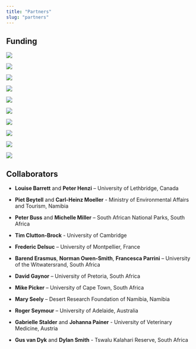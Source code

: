 ```yaml
---
title: "Partners"
slug: "partners"
---
```


## Funding
<!-- start funder flex container -->
<div class="flex-container"> 

<!-- ARC -->
<div class="card flex-item">
<div class="container">
<a href="http://www.arc.gov.au" title="Australian Research Council" target="_blank"><img src="../img/partners/arc.jpg" class="img-responsive"></a>
</div>
</div>
<!-- Carnegie -->
<div class="card flex-item">
<div class="container">
<a href="https://www.carnegie.org/" title="Carnegie Corporation" target="_blank"><img src="../img/partners/carnegie.jpg" class="img-responsive"></a>
</div>
</div>
<!-- Claude Leon -->
<div class="card flex-item">
<div class="container">
<a href="http://www.leonfoundation.co.za/" title="Claude Leon Foundation" target="_blank"><img src="../img/partners/claude-leon.jpg" class="img-responsive"></a>
</div>
</div>
<!-- NRF -->
<div class="card flex-item">
<div class="container">
<a href="http://www.nrf.ac.za/" title="National Research Foundation of South Africa" target="_blank"><img src="../img/partners/nrf.jpg" class="img-responsive"></a>
</div>
</div>
<!-- NSERC -->
<div class="card flex-item">
<div class="container">
<a href="http://www.nserc-crsng.gc.ca/" title="Natural Sciences and Engineering Research Council of Canada" target="_blank"><img src="../img/partners/nserc.jpg" class="img-responsive"></a>
</div>
</div>
<!-- Oppenheimer -->
<div class="card flex-item">
<div class="container">
<a href="http://www.omt.org.za/" title="Oppenheimer Memorial Trust" target="_blank"><img src="../img/partners/oppenheimer.jpg" class="img-responsive"></a>
</div>
</div>
<!-- Tswalu -->
<div class="card flex-item">
<div class="container">
<a href="https://www.tswalu.com/conservation/the-tswalu-foundation/" title="Tswalu Foundation" target="_blank"><img src="../img/partners/tswalu.jpg" class="img-responsive"></a>
</div>
</div>
<!-- UWA -->
<div class="card flex-item">
<div class="container">
<a href="https://www.uwa.edu.au/" title="University of Western Australia" target="_blank"><img src="../img/partners/uwa.jpg" class="img-responsive"></a>
</div>
</div>
<!-- University of Wisconsin -->
<div class="card flex-item">
<div class="container">
<a href="http://www.wisc.edu/" title="University of Wisconsin-Madison" target="_blank"><img src="../img/partners/uwisconsin.jpg" class="img-responsive"></a>
</div>
</div>
<!-- University of the Witwatersrand -->
<div class="card flex-item">
<div class="container">
<a href="https://www.wits.ac.za/" title="University of the Witwatersrand" target="_blank"><img src="../img/partners/wits.jpg" class="img-responsive"></a>
</div>
</div>

</div>
<!-- end funder flex container -->

## Collaborators

- **Louise Barrett** and **Peter Henzi** – University of Lethbridge, Canada

- **Piet Beytell** and **Carl-Heinz Moeller** - Ministry of Environmental Affairs and Tourism, Namibia

- **Peter Buss** and **Michelle Miller** – South African National Parks, South Africa

- **Tim Clutton-Brock** - University of Cambridge

- **Frederic Delsuc** – University of Montpellier, France

- **Barend Erasmus**, **Norman Owen-Smith**, **Francesca Parrini** – University of the Witwatersrand, South Africa

- **David Gaynor** – University of Pretoria, South Africa

- **Mike Picker** – University of Cape Town, South Africa

- **Mary Seely** – Desert Research Foundation of Namibia, Namibia

- **Roger Seymour** – University of Adelaide, Australia

- **Gabrielle Stalder** and **Johanna Painer** - University of Veterinary Medicine, Austria

- **Gus van Dyk** and **Dylan Smith** - Tswalu Kalahari Reserve, South Africa

